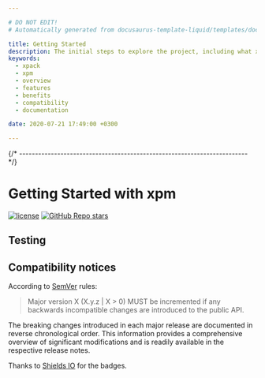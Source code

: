 ```yaml
---

# DO NOT EDIT!
# Automatically generated from docusaurus-template-liquid/templates/docusaurus.

title: Getting Started
description: The initial steps to explore the project, including what xpm packets are, the project's features, benefits, compatibility, and available documentation.
keywords:
  - xpack
  - xpm
  - overview
  - features
  - benefits
  - compatibility
  - documentation

date: 2020-07-21 17:49:00 +0300

---
```







{/* ------------------------------------------------------------------------ */}

# Getting Started with xpm

[![license](https://img.shields.io/github/license/xpack/xpm-js)](https://github.com/xpack/xpm-js/blob/master/LICENSE)
[![GitHub Repo stars](https://img.shields.io/github/stars/xpack/xpm-js)](https://github.com/xpack/xpm-js)

<CommonUserDeveloperMaintainer />

<CommonContent />

<ProjectStatus />

## Testing

<CommonContinuousIntegration />

<ProjectReleaseSchedule/>

<CommonReleases />

<CommonChangeLog />

<CommonSupportAndFeedback />

## Compatibility notices

According to [SemVer](https://semver.org) rules:

> Major version X (X.y.z | X > 0) MUST be incremented if any
backwards incompatible changes are introduced to the public API.

The breaking changes introduced in each major release are documented
in reverse chronological order. This information provides a comprehensive
overview of significant modifications and is readily available in the
respective release notes.

<ProjectCompatibilityNotices />

<CommonLicense />

<ProjectMoreLicenses />

<CommonCreditsMacStadium />

<ProjectMoreCredits />

Thanks to [Shields IO](https://shields.io) for the badges.

<CommonEnjoyedUsing />
